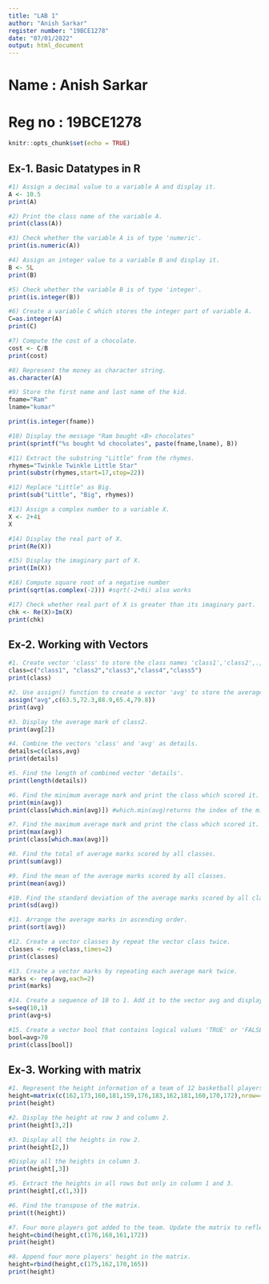 ```yaml
---
title: "LAB 1"
author: "Anish Sarkar"
register number: "19BCE1278"
date: "07/01/2022"
output: html_document
---
```


# Name : Anish Sarkar
# Reg no : 19BCE1278

```r
knitr::opts_chunk$set(echo = TRUE)
```

## Ex-1. Basic Datatypes in R
```r
#1) Assign a decimal value to a variable A and display it.
A <- 10.5
print(A)

#2) Print the class name of the variable A.
print(class(A))

#3) Check whether the variable A is of type 'numeric'.
print(is.numeric(A))

#4) Assign an integer value to a variable B and display it.
B <- 5L
print(B)

#5) Check whether the variable B is of type 'integer'.
print(is.integer(B))

#6) Create a variable C which stores the integer part of variable A.
C=as.integer(A)
print(C)

#7) Compute the cost of a chocolate.
cost <- C/B
print(cost)

#8) Represent the money as character string.
as.character(A)

#9) Store the first name and last name of the kid.
fname="Ram"
lname="kumar"

print(is.integer(fname))

#10) Display the message "Ram bought <B> chocolates"
print(sprintf("%s bought %d chocolates", paste(fname,lname), B))

#11) Extract the substring "Little" from the rhymes.
rhymes="Twinkle Twinkle Little Star"
print(substr(rhymes,start=17,stop=22))

#12) Replace "Little" as Big.
print(sub("Little", "Big", rhymes))

#13) Assign a complex number to a variable X.
X <- 2+4i
X

#14) Display the real part of X.
print(Re(X))

#15) Display the imaginary part of X.
print(Im(X))

#16) Compute square root of a negative number
print(sqrt(as.complex(-2))) #sqrt(-2+0i) also works

#17) Check whether real part of X is greater than its imaginary part.
chk <- Re(X)>Im(X)
print(chk)
```

## Ex-2. Working with Vectors
```r
#1. Create vector 'class' to store the class names 'class1','class2',.,'class5'
class=c("class1", "class2","class3","class4","class5")
print(class)

#2. Use assign() function to create a vector 'avg' to store the average marks.
assign("avg",c(63.5,72.3,88.9,65.4,79.8))
print(avg)

#3. Display the average mark of class2.
print(avg[2])

#4. Combine the vectors 'class' and 'avg' as details.
details=c(class,avg)
print(details)

#5. Find the length of combined vector 'details'.
print(length(details))

#6. Find the minimum average mark and print the class which scored it.
print(min(avg))
print(class[which.min(avg)]) #which.min(avg)returns the index of the minimum value in vector avg

#7. Find the maximum average mark and print the class which scored it.
print(max(avg))
print(class[which.max(avg)])

#8. Find the total of average marks scored by all classes.
print(sum(avg))

#9. Find the mean of the average marks scored by all classes.
print(mean(avg))

#10. Find the standard deviation of the average marks scored by all classes.
print(sd(avg))

#11. Arrange the average marks in ascending order.
print(sort(avg))

#12. Create a vector classes by repeat the vector class twice.
classes <- rep(class,times=2)
print(classes)

#13. Create a vector marks by repeating each average mark twice.
marks <- rep(avg,each=2)
print(marks)

#14. Create a sequence of 10 to 1. Add it to the vector avg and display it.
s=seq(10,1)
print(avg+s)

#15. Create a vector bool that contains logical values 'TRUE' or 'FALSE' depending on the condition average marks>70.
bool=avg>70
print(class[bool])
```

## Ex-3. Working with matrix
```r
#1. Represent the height information of a team of 12 basketball players as a matrix of dimension 4x3 in row major form.
height=matrix(c(162,173,160,181,159,176,183,162,181,160,170,172),nrow=4,ncol=3,byrow=TRUE)
print(height)

#2. Display the height at row 3 and column 2.
print(height[3,2])

#3. Display all the heights in row 2.
print(height[2,])

#Display all the heights in column 3.
print(height[,3])

#5. Extract the heights in all rows but only in column 1 and 3.
print(height[,c(1,3)])

#6. Find the transpose of the matrix.
print(t(height))

#7. Four more players got added to the team. Update the matrix to reflect the heights of the players.
height=cbind(height,c(176,168,161,172))
print(height)

#8. Append four more players' height in the matrix.
height=rbind(height,c(175,162,170,165))
print(height)
```

